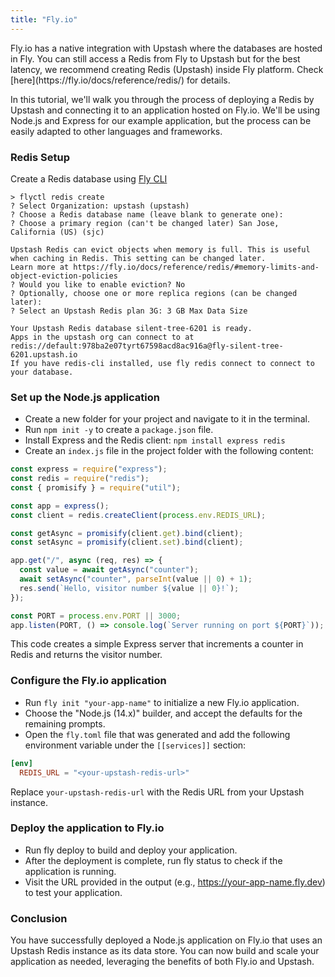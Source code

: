 ```yaml
---
title: "Fly.io"
---
```


<Info>
    Fly.io has a native integration with Upstash where the databases are hosted
    in Fly. You can still access a Redis from Fly to Upstash but for the best
    latency, we recommend creating Redis (Upstash) inside Fly platform. Check
    [here](https://fly.io/docs/reference/redis/) for details.
</Info>

In this tutorial, we'll walk you through the process of deploying a Redis by
Upstash and connecting it to an application hosted on Fly.io. We'll be using
Node.js and Express for our example application, but the process can be easily
adapted to other languages and frameworks.

### Redis Setup

Create a Redis database using
[Fly CLI](https://fly.io/docs/hands-on/install-flyctl/)

```shell
> flyctl redis create
? Select Organization: upstash (upstash)
? Choose a Redis database name (leave blank to generate one):
? Choose a primary region (can't be changed later) San Jose, California (US) (sjc)

Upstash Redis can evict objects when memory is full. This is useful when caching in Redis. This setting can be changed later.
Learn more at https://fly.io/docs/reference/redis/#memory-limits-and-object-eviction-policies
? Would you like to enable eviction? No
? Optionally, choose one or more replica regions (can be changed later):
? Select an Upstash Redis plan 3G: 3 GB Max Data Size

Your Upstash Redis database silent-tree-6201 is ready.
Apps in the upstash org can connect to at redis://default:978ba2e07tyrt67598acd8ac916a@fly-silent-tree-6201.upstash.io
If you have redis-cli installed, use fly redis connect to connect to your database.
```

### Set up the Node.js application

- Create a new folder for your project and navigate to it in the terminal.
- Run `npm init -y` to create a `package.json` file.
- Install Express and the Redis client: `npm install express redis`
- Create an `index.js` file in the project folder with the following content:

```js
const express = require("express");
const redis = require("redis");
const { promisify } = require("util");

const app = express();
const client = redis.createClient(process.env.REDIS_URL);

const getAsync = promisify(client.get).bind(client);
const setAsync = promisify(client.set).bind(client);

app.get("/", async (req, res) => {
  const value = await getAsync("counter");
  await setAsync("counter", parseInt(value || 0) + 1);
  res.send(`Hello, visitor number ${value || 0}!`);
});

const PORT = process.env.PORT || 3000;
app.listen(PORT, () => console.log(`Server running on port ${PORT}`));
```

This code creates a simple Express server that increments a counter in Redis and
returns the visitor number.

### Configure the Fly.io application

- Run `fly init "your-app-name"` to initialize a new Fly.io application.
- Choose the "Node.js (14.x)" builder, and accept the defaults for the remaining
  prompts.
- Open the `fly.toml` file that was generated and add the following environment
  variable under the `[[services]]` section:

```toml
[env]
  REDIS_URL = "<your-upstash-redis-url>"
```

Replace `your-upstash-redis-url` with the Redis URL from your Upstash instance.

### Deploy the application to Fly.io

- Run fly deploy to build and deploy your application.
- After the deployment is complete, run fly status to check if the application
  is running.
- Visit the URL provided in the output (e.g., https://your-app-name.fly.dev) to
  test your application.

### Conclusion

You have successfully deployed a Node.js application on Fly.io that uses an
Upstash Redis instance as its data store. You can now build and scale your
application as needed, leveraging the benefits of both Fly.io and Upstash.
